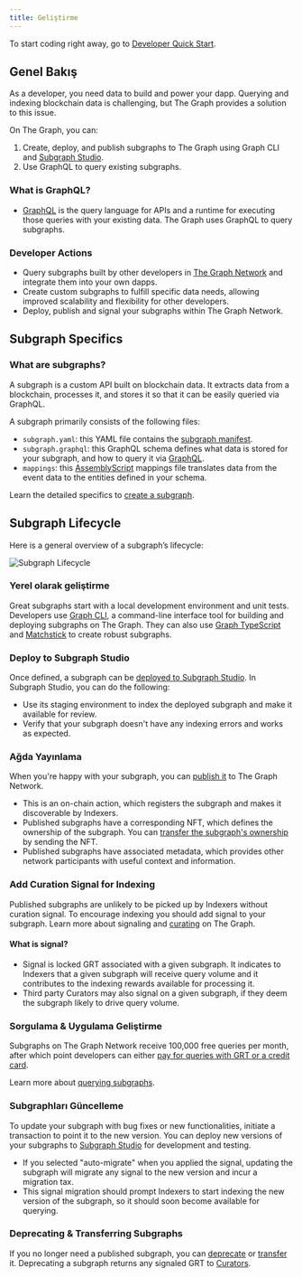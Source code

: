 ```yaml
---
title: Geliştirme
---
```


To start coding right away, go to [Developer Quick Start](/quick-start/).

## Genel Bakış

As a developer, you need data to build and power your dapp. Querying and indexing blockchain data is challenging, but The Graph provides a solution to this issue.

On The Graph, you can:

1.  Create, deploy, and publish subgraphs to The Graph using Graph CLI and [Subgraph Studio](https://thegraph.com/studio/).
2.  Use GraphQL to query existing subgraphs.

### What is GraphQL?

- [GraphQL](https://graphql.org/learn/) is the query language for APIs and a runtime for executing those queries with your existing data. The Graph uses GraphQL to query subgraphs.

### Developer Actions

- Query subgraphs built by other developers in [The Graph Network](https://thegraph.com/explorer) and integrate them into your own dapps.
- Create custom subgraphs to fulfill specific data needs, allowing improved scalability and flexibility for other developers.
- Deploy, publish and signal your subgraphs within The Graph Network.

## Subgraph Specifics

### What are subgraphs?

A subgraph is a custom API built on blockchain data. It extracts data from a blockchain, processes it, and stores it so that it can be easily queried via GraphQL.

A subgraph primarily consists of the following files:

- `subgraph.yaml`: this YAML file contains the [subgraph manifest](/developing/creating-a-subgraph/#the-subgraph-manifest).
- `subgraph.graphql`: this GraphQL schema defines what data is stored for your subgraph, and how to query it via [GraphQL](/developing/creating-a-subgraph/#the-graphql-schema).
- `mappings`: this [AssemblyScript](https://github.com/AssemblyScript/assemblyscript) mappings file translates data from the event data to the entities defined in your schema.

Learn the detailed specifics to [create a subgraph](/developing/creating-a-subgraph/).

## Subgraph Lifecycle

Here is a general overview of a subgraph’s lifecycle:

![Subgraph Lifecycle](/img/subgraph-lifecycle.png)

### Yerel olarak geliştirme

Great subgraphs start with a local development environment and unit tests. Developers use [Graph CLI](https://github.com/graphprotocol/graph-tooling/tree/main/packages/cli), a command-line interface tool for building and deploying subgraphs on The Graph. They can also use [Graph TypeScript](/developing/graph-ts/) and [Matchstick](/developing/unit-testing-framework/) to create robust subgraphs.

### Deploy to Subgraph Studio

Once defined, a subgraph can be [deployed to Subgraph Studio](/deploying/deploying-a-subgraph-to-studio/). In Subgraph Studio, you can do the following:

- Use its staging environment to index the deployed subgraph and make it available for review.
- Verify that your subgraph doesn't have any indexing errors and works as expected.

### Ağda Yayınlama

When you're happy with your subgraph, you can [publish it](/publishing/publishing-a-subgraph/) to The Graph Network.

- This is an on-chain action, which registers the subgraph and makes it discoverable by Indexers.
- Published subgraphs have a corresponding NFT, which defines the ownership of the subgraph. You can [transfer the subgraph's ownership](/managing/transfer-a-subgraph/) by sending the NFT.
- Published subgraphs have associated metadata, which provides other network participants with useful context and information.

### Add Curation Signal for Indexing

Published subgraphs are unlikely to be picked up by Indexers without curation signal. To encourage indexing you should add signal to your subgraph. Learn more about signaling and [curating](/network/curating/) on The Graph.

#### What is signal?

- Signal is locked GRT associated with a given subgraph. It indicates to Indexers that a given subgraph will receive query volume and it contributes to the indexing rewards available for processing it.
- Third party Curators may also signal on a given subgraph, if they deem the subgraph likely to drive query volume.

### Sorgulama & Uygulama Geliştirme

Subgraphs on The Graph Network receive 100,000 free queries per month, after which point developers can either [pay for queries with GRT or a credit card](/billing/).

Learn more about [querying subgraphs](/querying/querying-the-graph/).

### Subgraphları Güncelleme

To update your subgraph with bug fixes or new functionalities, initiate a transaction to point it to the new version. You can deploy new versions of your subgraphs to [Subgraph Studio](https://thegraph.com/studio/) for development and testing.

- If you selected "auto-migrate" when you applied the signal, updating the subgraph will migrate any signal to the new version and incur a migration tax.
- This signal migration should prompt Indexers to start indexing the new version of the subgraph, so it should soon become available for querying.

### Deprecating & Transferring Subgraphs

If you no longer need a published subgraph, you can [deprecate](/managing/deprecate-a-subgraph/) or [transfer](/managing/transfer-a-subgraph/) it. Deprecating a subgraph returns any signaled GRT to [Curators](/network/curating/).
